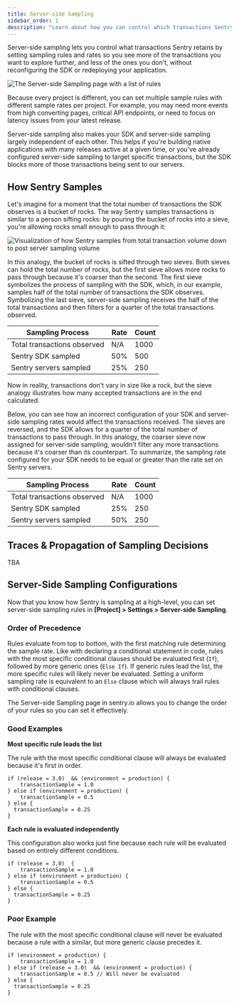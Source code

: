 ```yaml
---
title: Server-side Sampling
sidebar_order: 1
description: "Learn about how you can control which transactions Sentry retains."
---
```


Server-side sampling lets you control what transactions Sentry retains by setting sampling rules and rates so you see more of the transactions you want to explore further, and less of the ones you don’t, without reconfiguring the SDK or redeploying your application.

![The Server-side Sampling page with a list of rules](server-side-sampling.png)

<!-- replace image with optimized version -->

Because every project is different, you can set multiple sample rules with different sample rates per project. For example, you may need more events from high converting pages, critical API endpoints, or need to focus on latency issues from your latest release.

Server-side sampling also makes your SDK and server-side sampling largely independent of each other. This helps if you're building native applications with many releases active at a given time, or you've already configured server-side sampling to target specific transactions, but the SDK blocks more of those transactions being sent to our servers.

## How Sentry Samples

Let's imagine for a moment that the total number of transactions the SDK observes is a bucket of rocks. The way Sentry samples transactions is similar to a person sifting rocks: by pouring the bucket of rocks into a sieve, you're allowing rocks small enough to pass through it:

![Visualization of how Sentry samples from total transaction volume down to post server sampling volume](how-sentry-samples.png)

<!-- replace image with optimized version -->

In this analogy, the bucket of rocks is sifted through two sieves. Both sieves can hold the total number of rocks, but the first sieve allows more rocks to pass through because it's coarser than the second. The first sieve symbolizes the process of sampling with the SDK, which, in our example, samples half of the total number of transactions the SDK observes. Symbolizing the last sieve, server-side sampling receives the half of the total transactions and then filters for a quarter of the total transactions observed.

<!-- prettier-ignore-start -->

| Sampling Process | Rate | Count |
|------------------|------|-------|
|Total transactions observed | N/A | 1000 |
| Sentry SDK sampled | 50% | 500 |
| Sentry servers sampled | 25% | 250 |

<!-- prettier-ignore-end -->

Now in reality, transactions don't vary in size like a rock, but the sieve analogy illustrates how many accepted transactions are in the end calculated.

Below, you can see how an incorrect configuration of your SDK and server-side sampling rates would affect the transactions received. The sieves are reversed, and the SDK allows for a quarter of the total number of transactions to pass through. In this analogy, the coarser sieve now assigned for server-side sampling, wouldn't filter any more transactions because it's coarser than its counterpart. To summarize, the sampling rate configured for your SDK needs to be equal or greater than the rate set on Sentry servers.

<!-- prettier-ignore-start -->

| Sampling Process | Rate | Count |
|------------------|------|-------|
|Total transactions observed | N/A | 1000 |
| Sentry SDK sampled | 25% | 250 |
| Sentry servers sampled | 50% | 250 |

<!-- prettier-ignore-end -->

## Traces & Propagation of Sampling Decisions

TBA

## Server-Side Sampling Configurations

<!-- TO DO: Decide if this should be a child page or remain on this page -->

Now that you know how Sentry is sampling at a high-level, you can set server-side sampling rules in **[Project] > Settings > Server-side Sampling**.

### Order of Precedence

Rules evaluate from top to bottom, with the first matching rule determining the sample rate. Like with declaring a conditional statement in code, rules with the most specific conditional clauses should be evaluated first (`If`), followed by more generic ones (`Else If`). If generic rules lead the list, the more specific rules will likely never be evaluated. Setting a uniform sampling rate is equivalent to an `Else` clause which will always trail rules with conditional clauses.

The Server-side Sampling page in sentry.io allows you to change the order of your rules so you can set it effectively.

### Good Examples

**Most specific rule leads the list**

The rule with the most specific conditional clause will always be evaluated because it's first in order.

```
if (release = 3.0)  && (environment = production) {
    transactionSample = 1.0
} else if (environment = production) {
    transactionSample = 0.5
} else {
  transactionSample = 0.25
}
```

**Each rule is evaluated independently**

This configuration also works just fine because each rule will be evaluated based on entirely different conditions.

```
if (release = 3.0)  {
    transactionSample = 1.0
} else if (environment = production) {
    transactionSample = 0.5
} else {
  transactionSample = 0.25
}
```

### Poor Example

The rule with the most specific conditional clause will never be evaluated because a rule with a similar, but more generic clause precedes it.

```
if (environment = production) {
    transactionSample = 1.0
} else if (release = 3.0)  && (environment = production) {
    transactionSample = 0.5 // Will never be evaluated
} else {
  transactionSample = 0.25
}
```
